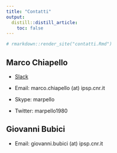 ```yaml
---
title: "Contatti"
output:
  distill::distill_article:
    toc: false
---
```


```r
# rmarkdown::render_site("contatti.Rmd")
```

## Marco Chiapello

- [Slack](https://2021-cnr-r-base.slack.com/archives/D027RRHFYSX)

- Email: marco.chiapello (at) ipsp.cnr.it

- Skype: marpello

- Twitter: marpello1980

## Giovanni Bubici

- Email: giovanni.bubici (at) ipsp.cnr.it
